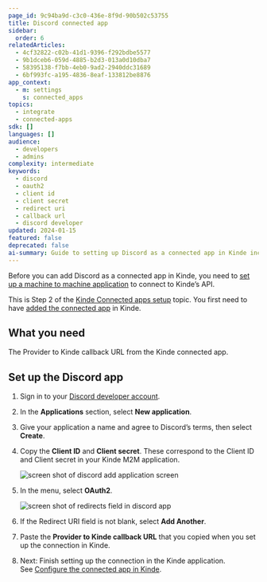```yaml
---
page_id: 9c94ba9d-c3c0-436e-8f9d-90b502c53755
title: Discord connected app
sidebar:
  order: 6
relatedArticles:
  - 4cf32822-c02b-41d1-9396-f292bdbe5577
  - 9b1dceb6-059d-4885-b2d3-013a0d10dba7
  - 58395138-f7bb-4eb0-9ad2-2940ddc31689
  - 6bf993fc-a195-4836-8eaf-133812be8876
app_context:
  - m: settings
    s: connected_apps
topics:
  - integrate
  - connected-apps
sdk: []
languages: []
audience:
  - developers
  - admins
complexity: intermediate
keywords:
  - discord
  - oauth2
  - client id
  - client secret
  - redirect uri
  - callback url
  - discord developer
updated: 2024-01-15
featured: false
deprecated: false
ai-summary: Guide to setting up Discord as a connected app in Kinde including OAuth2 configuration, client credentials, and redirect URI setup.
---
```


Before you can add Discord as a connected app in Kinde, you need to [set up a machine to machine application](/developer-tools/kinde-api/connect-to-kinde-api/) to connect to Kinde’s API.

This is Step 2 of the [Kinde Connected apps setup](/integrate/connected-apps/add-connected-apps/#step-2-set-up-the-app-you-want-to-connect) topic. You first need to have [added the connected app](/integrate/connected-apps/add-connected-apps/#step-1-add-the-connected-app-in-kinde) in Kinde.

## What you need

The Provider to Kinde callback URL from the Kinde connected app.

## Set up the Discord app

1. Sign in to your [Discord developer account](https://discord.com/developers/applications).
2. In the **Applications** section, select **New application**.
3. Give your application a name and agree to Discord’s terms, then select **Create**.
4. Copy the **Client ID** and **Client secret**. These correspond to the Client ID and Client secret in your Kinde M2M application.

   ![screen shot of discord add application screen](https://imagedelivery.net/skPPZTHzSlcslvHjesZQcQ/9b43cdbe-70fd-4c61-beee-155efadfde00/public)

5. In the menu, select **OAuth2**.

   ![screen shot of redirects field in discord app](https://imagedelivery.net/skPPZTHzSlcslvHjesZQcQ/b7fa03fd-f67c-433a-f603-8607f1df4a00/public)

6. If the Redirect URI field is not blank, select **Add Another**.
7. Paste the **Provider to Kinde callback URL** that you copied when you set up the connection in Kinde.
8. Next: Finish setting up the connection in the Kinde application. See [Configure the connected app in Kinde](/integrate/connected-apps/add-connected-apps/#step-3-configure-the-connected-app-in-kinde).
